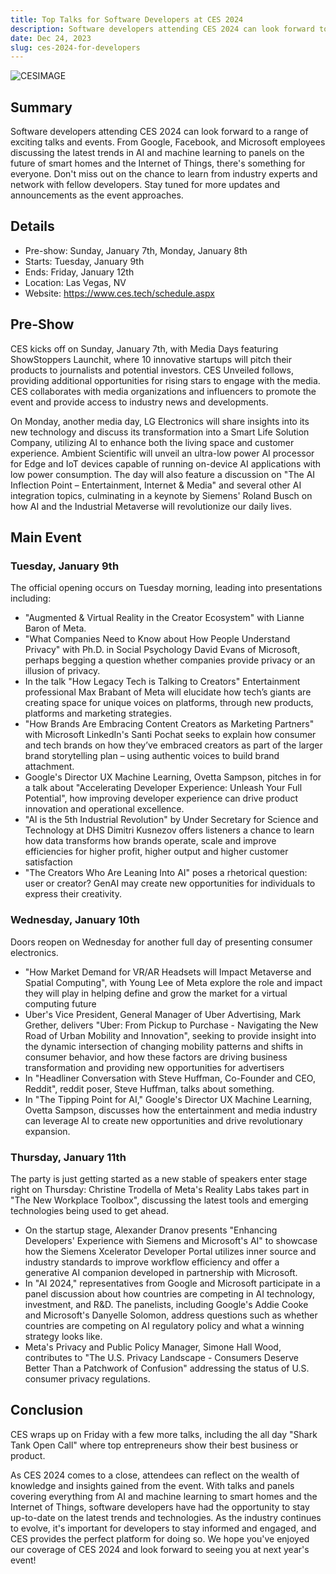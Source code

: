 ```yaml
---
title: Top Talks for Software Developers at CES 2024
description: Software developers attending CES 2024 can look forward to a range of exciting talks and events
date: Dec 24, 2023
slug: ces-2024-for-developers
---
```


![CESIMAGE](/ces-2024-banner.png)

## Summary

Software developers attending CES 2024 can look forward to a range of exciting talks and events. From Google, Facebook, and Microsoft employees discussing the latest trends in AI and machine learning to panels on the future of smart homes and the Internet of Things, there's something for everyone. Don't miss out on the chance to learn from industry experts and network with fellow developers. Stay tuned for more updates and announcements as the event approaches.

## Details

- Pre-show: Sunday, January 7th, Monday, January 8th  
- Starts: Tuesday, January 9th  
- Ends: Friday, January 12th  
- Location: Las Vegas, NV  
- Website: https://www.ces.tech/schedule.aspx  

## Pre-Show

CES kicks off on Sunday, January 7th, with Media Days featuring ShowStoppers Launchit, where 10 innovative startups will pitch their products to journalists and potential investors. CES Unveiled follows, providing additional opportunities for rising stars to engage with the media. CES collaborates with media organizations and influencers to promote the event and provide access to industry news and developments.

On Monday, another media day, LG Electronics will share insights into its new technology and discuss its transformation into a Smart Life Solution Company, utilizing AI to enhance both the living space and customer experience. Ambient Scientific will unveil an ultra-low power AI processor for Edge and IoT devices capable of running on-device AI applications with low power consumption. The day will also feature a discussion on "The AI Inflection Point – Entertainment, Internet & Media" and several other AI integration topics, culminating in a keynote by Siemens' Roland Busch on how AI and the Industrial Metaverse will revolutionize our daily lives.

## Main Event

### Tuesday, January 9th

The official opening occurs on Tuesday morning, leading into presentations including:

- "Augmented & Virtual Reality in the Creator Ecosystem" with Lianne Baron of Meta.
- "What Companies Need to Know about How People Understand Privacy" with Ph.D. in Social Psychology David Evans of Microsoft, perhaps begging a question whether companies provide privacy or an illusion of privacy.
- In the talk "How Legacy Tech is Talking to Creators" Entertainment professional Max Brabant of Meta will elucidate how tech’s giants are creating space for unique voices on platforms, through new products, platforms and marketing strategies.
- "How Brands Are Embracing Content Creators as Marketing Partners" with Microsoft LinkedIn's Santi Pochat seeks to explain how consumer and tech brands on how they’ve embraced creators as part of the larger brand storytelling plan – using authentic voices to build brand attachment.
- Google's Director UX Machine Learning, Ovetta Sampson, pitches in for a talk about "Accelerating Developer Experience: Unleash Your Full Potential", how improving developer experience can drive product innovation and operational excellence.
- "AI is the 5th Industrial Revolution" by Under Secretary for Science and Technology at DHS Dimitri Kusnezov offers listeners a chance to learn how data transforms how brands operate, scale and improve efficiencies for higher profit, higher output and higher customer satisfaction
- "The Creators Who Are Leaning Into AI" poses a rhetorical question: user or creator? GenAI may create new opportunities for individuals to express their creativity.

### Wednesday, January 10th

Doors reopen on Wednesday for another full day of presenting consumer electronics.

- "How Market Demand for VR/AR Headsets will Impact Metaverse and Spatial Computing", with Young Lee of Meta explore the role and impact they will play in helping define and grow the market for a virtual computing future
- Uber's Vice President, General Manager of Uber Advertising, Mark Grether, delivers "Uber: From Pickup to Purchase - Navigating the New Road of Urban Mobility and Innovation", seeking to provide insight into the dynamic intersection of changing mobility patterns and shifts in consumer behavior, and how these factors are driving business transformation and providing new opportunities for advertisers
- In "Headliner Conversation with Steve Huffman, Co-Founder and CEO, Reddit", reddit poser, Steve Huffman, talks about something.
- In "The Tipping Point for AI," Google's Director UX Machine Learning, Ovetta Sampson, discusses how the entertainment and media industry can leverage AI to create new opportunities and drive revolutionary expansion.

### Thursday, January 11th

The party is just getting started as a new stable of speakers enter stage right on Thursday:
Christine Trodella of Meta's Reality Labs takes part in "The New Workplace Toolbox", discussing the latest tools and emerging technologies being used to get ahead.

- On the startup stage, Alexander Dranov presents "Enhancing Developers' Experience with Siemens and Microsoft's AI" to showcase how the Siemens Xcelerator Developer Portal utilizes inner source and industry standards to improve workflow efficiency and offer a generative AI companion developed in partnership with Microsoft.
- In "AI 2024," representatives from Google and Microsoft participate in a panel discussion about how countries are competing in AI technology, investment, and R&D. The panelists, including Google's Addie Cooke and Microsoft's Danyelle Solomon, address questions such as whether countries are competing on AI regulatory policy and what a winning strategy looks like.
- Meta's Privacy and Public Policy Manager, Simone Hall Wood, contributes to "The U.S. Privacy Landscape - Consumers Deserve Better Than a Patchwork of Confusion" addressing the status of U.S. consumer privacy regulations.

## Conclusion

CES wraps up on Friday with a few more talks, including the all day "Shark Tank Open Call" where top entrepreneurs show their best business or product.

As CES 2024 comes to a close, attendees can reflect on the wealth of knowledge and insights gained from the event. With talks and panels covering everything from AI and machine learning to smart homes and the Internet of Things, software developers have had the opportunity to stay up-to-date on the latest trends and technologies. As the industry continues to evolve, it's important for developers to stay informed and engaged, and CES provides the perfect platform for doing so. We hope you've enjoyed our coverage of CES 2024 and look forward to seeing you at next year's event!
